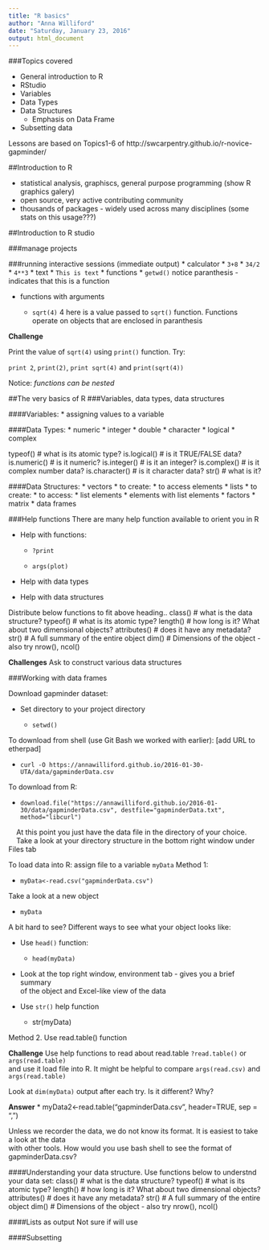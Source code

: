 ```yaml
---
title: "R basics"
author: "Anna Williford"
date: "Saturday, January 23, 2016"
output: html_document
---
```


###Topics covered

* General introduction to R
* RStudio
* Variables
* Data Types
* Data Structures
    * Emphasis on Data Frame
* Subsetting data

Lessons are based on Topics1-6 of http://swcarpentry.github.io/r-novice-gapminder/

##Introduction to R

* statistical analysis, graphiscs, general purpose programming (show R graphics galery)
* open source, very active contributing community
* thousands of packages - widely used across many disciplines (some stats on this usage???) 

##Introduction to R studio

###manage projects

###running interactive sessions (immediate output)
* calculator
    * `3+8`
    * `34/2`
    * `4**3`
* text
    * `This is text`
* functions
    * `getwd()` notice paranthesis - indicates that this is a function

* functions with arguments

    * `sqrt(4)`  4 here is a value passed to `sqrt()` function.
Functions operate on objects that are enclosed in paranthesis

**Challenge**

Print the value of `sqrt(4)` using `print()` function. Try: 

`print 2`, `print(2)`, `print sqrt(4)` and `print(sqrt(4))`

Notice: *functions can be nested*


##The very basics of R
###Variables, data types, data structures

####Variables:
* assigning values to a variable

####Data Types:
* numeric
    * integer
    * double
* character
* logical
* complex

typeof() # what is its atomic type?
is.logical() # is it TRUE/FALSE data?
is.numeric() # is it numeric?
is.integer() # is it an integer?
is.complex() # is it complex number data?
is.character() # is it character data?
str()  # what is it?

####Data Structures:
* vectors
    * to create: 
    * to access elements
* lists
    * to create:
    * to access:
        * list elements
        * elements with list elements
* factors
* matrix
* data frames



###Help functions
There are many help function available to orient you in R

* Help with functions:

    * `?print`
     
    * `args(plot)`
    
* Help with data types


* Help with data structures

Distribute below functions to fit above heading..
class() # what is the data structure?
typeof() # what is its atomic type?
length() # how long is it? What about two dimensional objects?
attributes() # does it have any metadata?
str() # A full summary of the entire object
dim() # Dimensions of the object - also try nrow(), ncol()

**Challenges**
Ask to construct various data structures

###Working with data frames

Download gapminder dataset:

* Set directory to your project directory

    * `setwd()`

To download from shell (use Git Bash we worked with earlier): [add URL to etherpad]

* `curl -O https://annawilliford.github.io/2016-01-30-UTA/data/gapminderData.csv`

To download from R:

* `download.file("https://annawilliford.github.io/2016-01-30/data/gapminderData.csv", destfile="gapminderData.txt", method="libcurl")`

&nbsp;&nbsp;&nbsp;&nbsp;At this point you just have the data file in the directory of your choice. \
&nbsp;&nbsp;&nbsp;&nbsp;Take a look at your directory structure in the bottom right window under Files tab

To load data into R: assign file to a variable `myData`
Method 1:

* `myData<-read.csv("gapminderData.csv")`

Take a look at a new object

* `myData`

A bit hard to see?
Different ways to see what your object looks like: 

* Use `head()` function:
    * `head(myData)`

* Look at the top right window, environment tab - gives you a brief summary \
of the object and Excel-like view of the data

* Use `str()` help function
    * str(myData)

Method 2. Use read.table() function

**Challenge**
Use help functions to read about read.table `?read.table()` or `args(read.table)` \
and use it load file into R. It might be helpful to compare `args(read.csv)` and `args(read.table)`

Look at `dim(myData)` output after each try. Is it different? Why?

**Answer**
* myData2<-read.table("gapminderData.csv", header=TRUE, sep = ",")

Unless we recorder the data, we do not know its format. It is easiest to take a look at the data \
with other tools.  How would you use bash shell to see the format of gapminderData.csv?

####Understanding your data structure.
Use functions below to understnd your data set:
class() # what is the data structure?
typeof() # what is its atomic type?
length() # how long is it? What about two dimensional objects?
attributes() # does it have any metadata?
str() # A full summary of the entire object
dim() # Dimensions of the object - also try nrow(), ncol()

####Lists as output
Not sure if will use

####Subsetting

